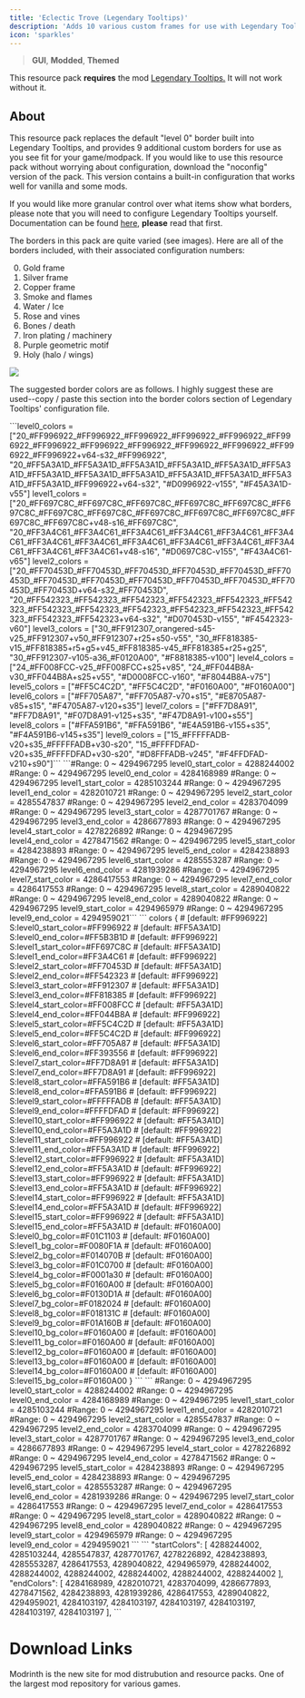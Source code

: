 ---
title: 'Eclectic Trove (Legendary Tooltips)'
description: 'Adds 10 various custom frames for use with Legendary Tooltips.'
icon: 'sparkles'
---

> <Icon icon="window" iconType="regular" /> **GUI**, <Icon icon="square-plus" iconType="regular" /> **Modded**, <Icon icon="pen-nib" iconType="regular" /> **Themed**

<Info> This resource pack **requires** the mod [Legendary Tooltips.](https://modrinth.com/mod/legendary-tooltips) It will not work without it.</Info>

## About
This resource pack replaces the default "level 0" border built into Legendary Tooltips, and provides 9 additional custom borders for use as you see fit for your game/modpack.  If you would like to use this resource pack without worrying about configuration, download the "noconfig" version of the pack.  This version contains a built-in configuration that works well for vanilla and some mods.

If you would like more granular control over what items show what borders, please note that you will need to configure Legendary Tooltips yourself.  Documentation can be found [here](https://github.com/AHilyard/LegendaryTooltips/wiki/Configuration-Instructions), **please** read that first.

The borders in this pack are quite varied (see images). Here are all of the borders included, with their associated configuration numbers:

0.  Gold frame
1.  Silver frame
2.  Copper frame
3.  Smoke and flames
4.  Water / Ice
5.  Rose and vines
6.  Bones / death
7.  Iron plating / machinery
8.  Purple geometric motif
9.  Holy (halo / wings)
<img NoZoom src="https://cdn.modrinth.com/data/8GunilxB/images/edeb9b4dbaefe055100c005a690e0e3c43e03e56.png"/>

The suggested border colors are as follows.  I highly suggest these are used--copy / paste this section into the border colors section of Legendary Tooltips' configuration file.

<Accordion title="FORGE">
  <Accordion title="Legendary Tooltips version 1.3 and later">
   ```level0_colors = ["20_#FF996922_#FF996922_#FF996922_#FF996922_#FF996922_#FF996922_#FF996922_#FF996922_#FF996922_#FF996922_#FF996922_#FF996922_#FF996922+v64-s32_#FF996922", "20_#FF5A3A1D_#FF5A3A1D_#FF5A3A1D_#FF5A3A1D_#FF5A3A1D_#FF5A3A1D_#FF5A3A1D_#FF5A3A1D_#FF5A3A1D_#FF5A3A1D_#FF5A3A1D_#FF5A3A1D_#FF5A3A1D_#FF996922+v64-s32", "#D0996922-v155", "#F45A3A1D-v55"]
    level1_colors = ["20_#FF697C8C_#FF697C8C_#FF697C8C_#FF697C8C_#FF697C8C_#FF697C8C_#FF697C8C_#FF697C8C_#FF697C8C_#FF697C8C_#FF697C8C_#FF697C8C_#FF697C8C+v48-s16_#FF697C8C", "20_#FF3A4C61_#FF3A4C61_#FF3A4C61_#FF3A4C61_#FF3A4C61_#FF3A4C61_#FF3A4C61_#FF3A4C61_#FF3A4C61_#FF3A4C61_#FF3A4C61_#FF3A4C61_#FF3A4C61_#FF3A4C61+v48-s16", "#D0697C8C-v155", "#F43A4C61-v65"]
    level2_colors = ["20_#FF70453D_#FF70453D_#FF70453D_#FF70453D_#FF70453D_#FF70453D_#FF70453D_#FF70453D_#FF70453D_#FF70453D_#FF70453D_#FF70453D_#FF70453D+v64-s32_#FF70453D", "20_#FF542323_#FF542323_#FF542323_#FF542323_#FF542323_#FF542323_#FF542323_#FF542323_#FF542323_#FF542323_#FF542323_#FF542323_#FF542323_#FF542323+v64-s32", "#D070453D-v155", "#F4542323-v60"]
    level3_colors = ["30_#FF912307_orangered-s45-v25_#FF912307+v50_#FF912307+r25+s50-v55", "30_#FF818385-v15_#FF818385+r5+g5+v45_#FF818385-v45_#FF818385+r25+g25", "30_#FF912307-v105-a36_#F0120A00", "#F8818385-v100"]
    level4_colors = ["24_#FF008FCC-v25_#FF008FCC+s25+v85", "24_#FF044B8A-v30_#FF044B8A+s25+v55", "#D0008FCC-v160", "#F8044B8A-v75"]
    level5_colors = ["#FF5C4C2D", "#FF5C4C2D", "#F0160A00", "#F0160A00"]
    level6_colors = ["#FF705A87", "#FF705A87-v70+s15", "#E8705A87-v85+s15", "#F4705A87-v120+s35"]
    level7_colors = ["#FF7D8A91", "#FF7D8A91", "#F07D8A91-v125+s35", "#F47D8A91-v100+s55"]
    level8_colors = ["#FFA591B6", "#FFA591B6", "#E4A591B6-v155+s35", "#F4A591B6-v145+s35"]
    level9_colors = ["15_#FFFFFADB-v20+s35_#FFFFFADB+v30-s20", "15_#FFFFDFAD-v20+s35_#FFFFDFAD+v30-s20", "#D8FFFADB-v245", "#F4FFDFAD-v210+s90"]```
</Accordion>
<Accordion title="Minecraft 1.16.5 and later">
  ```#Range: 0 ~ 4294967295
            level0_start_color = 4288244002
            #Range: 0 ~ 4294967295
            level0_end_color = 4284168989
            #Range: 0 ~ 4294967295
            level1_start_color = 4285103244
            #Range: 0 ~ 4294967295
            level1_end_color = 4282010721
            #Range: 0 ~ 4294967295
            level2_start_color = 4285547837
            #Range: 0 ~ 4294967295
            level2_end_color = 4283704099
            #Range: 0 ~ 4294967295
            level3_start_color = 4287701767
            #Range: 0 ~ 4294967295
            level3_end_color = 4286677893
            #Range: 0 ~ 4294967295
            level4_start_color = 4278226892
            #Range: 0 ~ 4294967295
            level4_end_color = 4278471562
            #Range: 0 ~ 4294967295
            level5_start_color = 4284238893
            #Range: 0 ~ 4294967295
            level5_end_color = 4284238893
            #Range: 0 ~ 4294967295
            level6_start_color = 4285553287
            #Range: 0 ~ 4294967295
            level6_end_color = 4281939286
            #Range: 0 ~ 4294967295
            level7_start_color = 4286417553
            #Range: 0 ~ 4294967295
            level7_end_color = 4286417553
            #Range: 0 ~ 4294967295
            level8_start_color = 4289040822
            #Range: 0 ~ 4294967295
            level8_end_color = 4289040822
            #Range: 0 ~ 4294967295
            level9_start_color = 4294965979
            #Range: 0 ~ 4294967295
            level9_end_color = 4294959021```
</Accordion>
<Accordion title="Minecraft 1.12.2 ONLY">
  ``` colors {
          # [default: #FF996922]
        S:level0_start_color=#FF996922
        #  [default: #FF5A3A1D]
        S:level0_end_color=#FF5B3B1D
        #  [default: #FF996922]
        S:level1_start_color=#FF697C8C
        #  [default: #FF5A3A1D]
        S:level1_end_color=#FF3A4C61
        #  [default: #FF996922]
        S:level2_start_color=#FF70453D
        #  [default: #FF5A3A1D]
        S:level2_end_color=#FF542323
        #  [default: #FF996922]
        S:level3_start_color=#FF912307
        #  [default: #FF5A3A1D]
        S:level3_end_color=#FF818385
        #  [default: #FF996922]
        S:level4_start_color=#FF008FCC
        #  [default: #FF5A3A1D]
        S:level4_end_color=#FF044B8A
        #  [default: #FF996922]
        S:level5_start_color=#FF5C4C2D
        #  [default: #FF5A3A1D]
        S:level5_end_color=#FF5C4C2D
        #  [default: #FF996922]
        S:level6_start_color=#FF705A87
        #  [default: #FF5A3A1D]
        S:level6_end_color=#FF393556
        #  [default: #FF996922]
        S:level7_start_color=#FF7D8A91
        #  [default: #FF5A3A1D]
        S:level7_end_color=#FF7D8A91
        #  [default: #FF996922]
        S:level8_start_color=#FFA591B6
        #  [default: #FF5A3A1D]
        S:level8_end_color=#FFA591B6
        #  [default: #FF996922]
        S:level9_start_color=#FFFFFADB
        #  [default: #FF5A3A1D]
        S:level9_end_color=#FFFFDFAD
        #  [default: #FF996922]
        S:level10_start_color=#FF996922
        #  [default: #FF5A3A1D]
        S:level10_end_color=#FF5A3A1D
        #  [default: #FF996922]
        S:level11_start_color=#FF996922
        #  [default: #FF5A3A1D]
        S:level11_end_color=#FF5A3A1D
        #  [default: #FF996922]
        S:level12_start_color=#FF996922
        #  [default: #FF5A3A1D]
        S:level12_end_color=#FF5A3A1D
        #  [default: #FF996922]
        S:level13_start_color=#FF996922
        #  [default: #FF5A3A1D]
        S:level13_end_color=#FF5A3A1D
        #  [default: #FF996922]
        S:level14_start_color=#FF996922
        #  [default: #FF5A3A1D]
        S:level14_end_color=#FF5A3A1D
        #  [default: #FF996922]
        S:level15_start_color=#FF996922
        #  [default: #FF5A3A1D]
        S:level15_end_color=#FF5A3A1D
        #  [default: #F0160A00]
        S:level0_bg_color=#F01C1103
        #  [default: #F0160A00]
        S:level1_bg_color=#F0080F1A
        #  [default: #F0160A00]
        S:level2_bg_color=#F014070B
        #  [default: #F0160A00]
        S:level3_bg_color=#F01C0700
        #  [default: #F0160A00]
        S:level4_bg_color=#F0001a30
        #  [default: #F0160A00]
        S:level5_bg_color=#F0160A00
        #  [default: #F0160A00]
        S:level6_bg_color=#F0130D1A
        #  [default: #F0160A00]
        S:level7_bg_color=#F0182024
        #  [default: #F0160A00]
        S:level8_bg_color=#F018131C
        #  [default: #F0160A00]
        S:level9_bg_color=#F01A160B
        #  [default: #F0160A00]
        S:level10_bg_color=#F0160A00
        #  [default: #F0160A00]
        S:level11_bg_color=#F0160A00
        #  [default: #F0160A00]
        S:level12_bg_color=#F0160A00
        #  [default: #F0160A00]
        S:level13_bg_color=#F0160A00
        #  [default: #F0160A00]
        S:level14_bg_color=#F0160A00
        #  [default: #F0160A00]
        S:level15_bg_color=#F0160A00
} ```
</Accordion>
</Accordion>

<Accordion title="FABRIC">
  <Accordion title="Legendary Tooltips version 1.2 and later">
  ``` #Range: 0 ~ 4294967295
            level0_start_color = 4288244002
            #Range: 0 ~ 4294967295
            level0_end_color = 4284168989
            #Range: 0 ~ 4294967295
            level1_start_color = 4285103244
            #Range: 0 ~ 4294967295
            level1_end_color = 4282010721
            #Range: 0 ~ 4294967295
            level2_start_color = 4285547837
            #Range: 0 ~ 4294967295
            level2_end_color = 4283704099
            #Range: 0 ~ 4294967295
            level3_start_color = 4287701767
            #Range: 0 ~ 4294967295
            level3_end_color = 4286677893
            #Range: 0 ~ 4294967295
            level4_start_color = 4278226892
            #Range: 0 ~ 4294967295
            level4_end_color = 4278471562
            #Range: 0 ~ 4294967295
            level5_start_color = 4284238893
            #Range: 0 ~ 4294967295
            level5_end_color = 4284238893
            #Range: 0 ~ 4294967295
            level6_start_color = 4285553287
            #Range: 0 ~ 4294967295
            level6_end_color = 4281939286
            #Range: 0 ~ 4294967295
            level7_start_color = 4286417553
            #Range: 0 ~ 4294967295
            level7_end_color = 4286417553
            #Range: 0 ~ 4294967295
            level8_start_color = 4289040822
            #Range: 0 ~ 4294967295
            level8_end_color = 4289040822
            #Range: 0 ~ 4294967295
            level9_start_color = 4294965979
            #Range: 0 ~ 4294967295
            level9_end_color = 4294959021 ```
</Accordion>
<Accordion title="Legendary Tooltips before version 1.2">
    ``` "startColors": [ 4288244002, 4285103244, 4285547837, 4287701767, 4278226892, 4284238893, 4285553287, 4286417553, 4289040822, 4294965979, 4288244002, 4288244002, 4288244002, 4288244002, 4288244002, 4288244002 ], "endColors": [ 4284168989, 4282010721, 4283704099, 4286677893, 4278471562, 4284238893, 4281939286, 4286417553, 4289040822, 4294959021, 4284103197, 4284103197, 4284103197, 4284103197, 4284103197, 4284103197 ], ```
</Accordion>
</Accordion>

# Download Links

<CardGroup cols={2}>
  <Card 
    title="Modrinth Download Link"
    icon= "download"
    href="https://modrinth.com/resourcepack/eclectic-trove-legendary-tooltips"
  >
    Modrinth is the new site for mod distrubution and resource packs.
  </Card>
  <Card
    title="Curseforge Download Link"
    icon="download"
    href="https://www.curseforge.com/minecraft/texture-packs/eclectic-trove-legendary-tooltips"
  >
    One of the largest mod repository for various games.
  </Card>
</CardGroup>